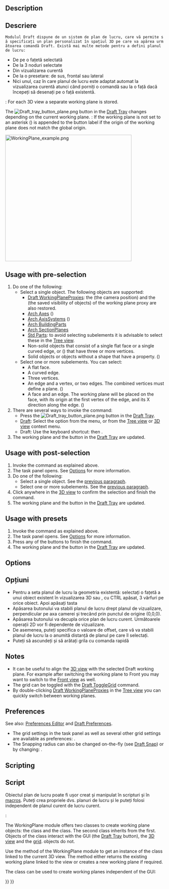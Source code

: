 <languages/>

{{Docnav
|[[Draft_Shape2DView|Shape2DView]]
|[[Draft_SetStyle|SetStyle]]
|[[Draft_Workbench|Draft]]
|IconL=Draft_Shape2DView.svg
|IconR=Draft_SetStyle.svg
|IconC=Workbench_Draft.svg
}}

<div class="mw-translate-fuzzy">
{{GuiCommand/ro
|Name=Draft SelectPlane
|Name/ro=Draft SelectPlane
|Workbenches=[[Draft_Workbench/ro|Draft]], [[Arch_Workbench/ro|Arch]]
|MenuLocation=Draft → Utilities → Select Plane
|Shortcut={{KEY|W}} {{KEY|P}}
|SeeAlso=[[Draft SetWorkingPlaneProxy]]
}}
</div>

==Description== 

<div class="mw-translate-fuzzy">
== Descriere ==
 Modulul Draft dispune de un sistem de plan de lucru, care vă permite să specificați un plan personalizat în spațiul 3D pe care va apărea următoarea comandă Draft. Există mai multe metode pentru a defini planul de lucru:
* De pe o fațetă selectată
* De la 3 noduri selectate
* Din vizualizarea curentă
* De la o presetare: de sus, frontal sau lateral
* Nici unul, caz în care planul de lucru este adaptat automat la vizualizarea curentă atunci când porniți o comandă sau la o față dacă începeți să desenați pe o față existentă.
</div>

{{Version|1.0}}: For each 3D view a separate working plane is stored.

The [[Image:Draft_tray_button_plane.png]] button in the [[Draft_Tray|Draft Tray]] changes depending on the current working plane. {{Version|1.0}}: If the working plane is not set to {{MenuCommand|Auto}} an asterisk ({{MenuCommand|*}}) is appended to the button label if the origin of the working plane does not match the global origin.

[[Image:WorkingPlane_example.png|400px]]
{{Caption|Shapes created on different working planes}}

==Usage with pre-selection==

# Do one of the following:
#* Select a single object. The following objects are supported:
#** [[Draft_WorkingPlaneProxy|Draft WorkingPlaneProxies]]: the {{PropertyView|View Data}} (the camera position) and the {{PropertyView|Visibility Map}} (the saved visibility of objects) of the working plane proxy are also restored.
#** [[Arch_Axis|Arch Axes]] ({{Version|1.0}})
#** [[Arch_AxisSystem|Arch AxisSystems]] ({{Version|1.0}})
#** [[Arch_BuildingPart|Arch BuildingParts]]
#** [[Arch_SectionPlane|Arch SectionPlanes]]
#** [[Std_Part|Std Parts]]: to avoid selecting subelements it is advisable to select these in the [[Tree_view|Tree view]].
#** Non-solid objects that consist of a single flat face or a single curved edge, or ({{Version|1.0}}) that have three or more vertices.
#** Solid objects or objects without a shape that have a {{PropertyData|Placement}} property. ({{Version|1.0}})
#* Select one or more subelements. You can select:
#** A flat face.
#** A curved edge.
#** Three vertices.
#** An edge and a vertex, or two edges. The combined vertices must define a plane. ({{Version|1.0}})
#** A face and an edge. The working plane will be placed on the face, with its origin at the first vertex of the edge, and its X direction along the edge. ({{Version|1.1}})
# There are several ways to invoke the command:
#* Press the [[Image:Draft_tray_button_plane.png]] button in the [[Draft_Tray|Draft Tray]].
#* [[Draft_Workbench|Draft]]: Select the {{MenuCommand|Utilities → [[Image:Draft_SelectPlane.svg|16px]] Select plane}} option from the menu, or from the [[Tree_view|Tree view]] or [[3D_view|3D view]] context menu.
#* Draft: Use the keyboard shortcut: {{KEY|W}} then {{KEY|P}}.
# The working plane and the button in the [[Draft_Tray|Draft Tray]] are updated.

==Usage with post-selection==

# Invoke the command as explained above.
# The {{MenuCommand|Working plane setup}} task panel opens. See [[#Options|Options]] for more information.
# Do one of the following:
#* Select a single object. See the [[#Usage_with_pre-selection|previous paragraph]].
#* Select one or more subelements. See the [[#Usage_with_pre-selection|previous paragraph]].
# Click anywhere in the [[3D_view|3D view]] to confirm the selection and finish the command.
# The working plane and the button in the [[Draft_Tray|Draft Tray]] are updated.

==Usage with presets==

# Invoke the command as explained above.
# The {{MenuCommand|Working plane setup}} task panel opens. See [[#Options|Options]] for more information.
# Press any of the buttons to finish the command.
# The working plane and the button in the [[Draft_Tray|Draft Tray]] are updated.

==Options== 

<div class="mw-translate-fuzzy">
== Opțiuni ==
* Pentru a seta planul de lucru la geometria existentă: selectați o fațetă a unui obiect existent în vizualizarea 3D sau {{Version | 0.17}}, cu CTRL apăsat, 3 vârfuri pe orice obiect. Apoi apăsați tasta {{KEY | [[Image:Draft SelectPlane.png | 16px]] [[Draft SelectPlane | SelectPlane]]}}
* Apăsarea butonului {{KEY | '''VIEW'''}} va stabili planul de lucru drept planul de vizualizare, perpendicular pe axa camerei și trecând prin punctul de origine (0,0,0).
* Apăsarea butonului {{KEY | '''AUTO'''}} va decupla orice plan de lucru curent. Următoarele operații 2D vor fi dependente de vizualizare.
* De asemenea, puteți specifica o valoare de offset, care vă va stabili planul de lucru la o anumită distanță de planul pe care îl selectați.
* Puteți să ascundeți și să arătați grila cu comanda rapidă {{KEY | '''G'''}} {{KEY |''' R'''}}
</div>

==Notes==

* It can be useful to align the [[3D_view|3D view]] with the selected Draft working plane. For example after switching the working plane to Front you may want to switch to the [[Std_ViewFront|Front view]] as well.
* The grid can be toggled with the [[Draft_ToggleGrid|Draft ToggleGrid]] command.
* By double-clicking [[Draft_WorkingPlaneProxy|Draft WorkingPlaneProxies]] in the [[Tree_view|Tree view]] you can quickly switch between working planes.

==Preferences==

See also: [[Preferences_Editor|Preferences Editor]] and [[Draft_Preferences|Draft Preferences]].

* The grid settings in the task panel as well as several other grid settings are available as preferences: {{MenuCommand|Edit → Preferences... → Draft → Grid and snapping}}.
* The Snapping radius can also be changed on-the-fly (see [[Draft_Snap#Preferences|Draft Snap]]) or by changing: {{MenuCommand|Tools → Edit parameters... → BaseApp → Preferences → Mod → Draft → snapRange}}.

==Scripting==

<div class="mw-translate-fuzzy">
== Script ==
Obiectul plan de lucru poate fi ușor creat și manipulat în scripturi și în [[macros]]. Puteți crea propriele dvs. planuri de lucru și le puteți folosi independent de planul curent de lucru curent.
</div>

{{Version|1.0}}:

The WorkingPlane module offers two classes to create working plane objects: the {{incode|PlaneBase}} class and the {{incode|PlaneGui}} class. The second class inherits from the first. Objects of the {{incode|PlaneGui}} class interact with the GUI (the [[Draft_Tray|Draft Tray]] button), the [[3D_view|3D view]] and the [[Draft_Snap_Grid|grid]]. {{incode|PlaneBase}} objects do not.

Use the {{incode|get_working_plane()}} method of the WorkingPlane module to get an instance of the {{incode|PlaneGui}} class linked to the current 3D view. The method either returns the existing working plane linked to the view or creates a new working plane if required.

{{Code|code=
import FreeCAD as App
import WorkingPlane

wp = WorkingPlane.get_working_plane()

origin = App.Vector(0, 0, 0)
normal = App.Vector(1, 1, 1).normalize()
offset = 17
wp.align_to_point_and_axis(origin, normal, offset)

point = App.Vector(10, 15, 2)
projection = wp.project_point(point)
print(projection)
}}

The {{incode|PlaneBase}} class can be used to create working planes independent of the GUI:

{{Code|code=
import WorkingPlane

wp = WorkingPlane.PlaneBase()
}}


{{Docnav
|[[Draft_Shape2DView|Shape2DView]]
|[[Draft_SetStyle|SetStyle]]
|[[Draft_Workbench|Draft]]
|IconL=Draft_Shape2DView.svg
|IconR=Draft_SetStyle.svg
|IconC=Workbench_Draft.svg
}}

{{Draft Tools navi{{#translation:}}}}
{{Userdocnavi{{#translation:}}}}